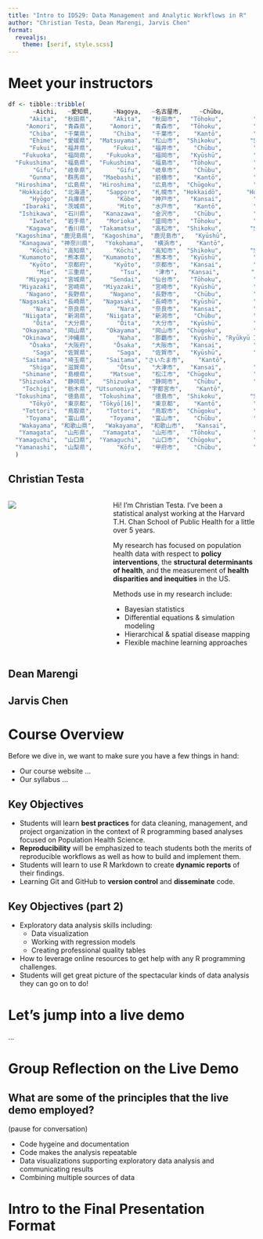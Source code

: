```yaml
---
title: "Intro to ID529: Data Management and Analytic Workflows in R"
author: "Christian Testa, Dean Marengi, Jarvis Chen"
format: 
  revealjs:
    theme: [serif, style.scss]
---
```


# Meet your instructors


```r
df <- tibble::tribble(
       ~Aichi,   ~愛知県,      ~Nagoya,   ~名古屋市,     ~Chūbu,          ~Honshū, ~`7,542,415`, ~`5,173.07`, ~`1,458`, ~`7`, ~`54`, ~`JP-23`,     ~`52`,
      "Akita",  "秋田県",      "Akita",   "秋田市",   "Tōhoku",         "Honshū",       959502,    11637.52,     82.4,   6L,   25L,  "JP-05",      "18",
     "Aomori",  "青森県",     "Aomori",   "青森市",   "Tōhoku",         "Honshū",      1237984,     9645.64,    128.3,   8L,   40L,  "JP-02",      "17",
      "Chiba",  "千葉県",      "Chiba",   "千葉市",    "Kantō",         "Honshū",      6284480,     5157.57,   1218.5,   6L,   54L,  "JP-12",      "43",
      "Ehime",  "愛媛県",  "Matsuyama",   "松山市",  "Shikoku",        "Shikoku",      1334841,     5676.19,    235.2,   7L,   20L,  "JP-38",      "89",
      "Fukui",  "福井県",      "Fukui",   "福井市",    "Chūbu",         "Honshū",       766863,     4190.52,      183,   7L,   17L,  "JP-18",      "77",
    "Fukuoka",  "福岡県",    "Fukuoka",   "福岡市",   "Kyūshū",         "Kyūshū",      5135214,     4986.51,   1029.8,  12L,   60L,  "JP-40",      "92",
  "Fukushima",  "福島県",  "Fukushima",   "福島市",   "Tōhoku",         "Honshū",      1833152,    13784.14,      133,  13L,   59L,  "JP-07",      "24",
       "Gifu",  "岐阜県",       "Gifu",   "岐阜市",    "Chūbu",         "Honshū",      1978742,    10621.29,    186.3,   9L,   42L,  "JP-21",      "58",
      "Gunma",  "群馬県",   "Maebashi",   "前橋市",    "Kantō",         "Honshū",      1939110,     6362.28,    304.8,   7L,   35L,  "JP-10",      "27",
  "Hiroshima",  "広島県",  "Hiroshima",   "広島市",  "Chūgoku",         "Honshū",      2799702,     8479.65,    330.2,   5L,   23L,  "JP-34",      "82",
   "Hokkaido",  "北海道",    "Sapporo",   "札幌市", "Hokkaidō",       "Hokkaidō",      5224614,    83424.44,     66.6,  66L,  180L,  "JP-01", "011–016",
      "Hyōgo",  "兵庫県",       "Kōbe",   "神戸市",   "Kansai",         "Honshū",      5465002,     8401.02,    650.5,   8L,   41L,  "JP-28",      "73",
    "Ibaraki",  "茨城県",       "Mito",   "水戸市",    "Kantō",         "Honshū",      2867009,     6097.39,    470.2,   7L,   44L,  "JP-08",      "29",
   "Ishikawa",  "石川県",   "Kanazawa",   "金沢市",    "Chūbu",         "Honshū",      1132526,     4186.21,    270.5,   5L,   19L,  "JP-17",      "76",
      "Iwate",  "岩手県",    "Morioka",   "盛岡市",   "Tōhoku",         "Honshū",      1210534,    15275.01,     79.2,  10L,   33L,  "JP-03",      "19",
     "Kagawa",  "香川県",  "Takamatsu",   "高松市",  "Shikoku",        "Shikoku",       950244,     1876.78,    506.3,   5L,   17L,  "JP-37",      "87",
  "Kagoshima", "鹿児島県",  "Kagoshima",  "鹿児島市",   "Kyūshū",         "Kyūshū",      1588256,     9187.06,    172.9,   8L,   43L,  "JP-46",      "99",
   "Kanagawa", "神奈川県",   "Yokohama",   "横浜市",    "Kantō",         "Honshū",      9237337,     2416.11,   3823.2,   6L,   33L,  "JP-14",      "45",
      "Kōchi",  "高知県",      "Kōchi",   "高知市",  "Shikoku",        "Shikoku",       691527,     7103.63,     97.3,   6L,   34L,  "JP-39",      "88",
   "Kumamoto",  "熊本県",   "Kumamoto",   "熊本市",   "Kyūshū",         "Kyūshū",      1738301,     7409.46,    234.6,   9L,   45L,  "JP-43",      "96",
      "Kyōto",  "京都府",      "Kyōto",   "京都市",   "Kansai",         "Honshū",      2578087,      4612.2,      559,   6L,   26L,  "JP-26",      "74",
        "Mie",  "三重県",        "Tsu",    "津市",   "Kansai",         "Honshū",      1770254,     5774.49,    306.6,   7L,   29L,  "JP-24",      "59",
     "Miyagi",  "宮城県",     "Sendai",   "仙台市",   "Tōhoku",         "Honshū",      2301996,     7282.29,    316.1,  10L,   35L,  "JP-04",      "22",
   "Miyazaki",  "宮崎県",   "Miyazaki",   "宮崎市",   "Kyūshū",         "Kyūshū",      1069576,     7735.22,    138.3,   6L,   26L,  "JP-45",      "98",
     "Nagano",  "長野県",     "Nagano",   "長野市",    "Chūbu",         "Honshū",      2048011,    13561.56,      151,  14L,   77L,  "JP-20",      "26",
   "Nagasaki",  "長崎県",   "Nagasaki",   "長崎市",   "Kyūshū",         "Kyūshū",      1312317,     4130.98,    317.7,   4L,   21L,  "JP-42",      "95",
       "Nara",  "奈良県",       "Nara",   "奈良市",   "Kansai",         "Honshū",      1324473,     3690.94,    358.8,   7L,   39L,  "JP-29",      "74",
    "Niigata",  "新潟県",    "Niigata",   "新潟市",    "Chūbu",         "Honshū",      2201272,    12583.96,    174.9,   9L,   30L,  "JP-15",      "25",
       "Ōita",  "大分県",       "Ōita",   "大分市",   "Kyūshū",         "Kyūshū",      1123852,     6340.76,    177.2,   3L,   18L,  "JP-44",      "97",
    "Okayama",  "岡山県",    "Okayama",   "岡山市",  "Chūgoku",         "Honshū",      1888432,     7114.33,    265.4,  10L,   27L,  "JP-33",      "86",
    "Okinawa",  "沖縄県",       "Naha",   "那覇市",   "Kyūshū", "Ryūkyū Islands",      1467480,     2282.59,    642.9,   5L,   41L,  "JP-47",      "98",
      "Ōsaka",  "大阪府",      "Ōsaka",   "大阪市",   "Kansai",         "Honshū",      8837685,     1905.32,   4638.4,   5L,   43L,  "JP-27",     "06x",
       "Saga",  "佐賀県",       "Saga",   "佐賀市",   "Kyūshū",         "Kyūshū",       811442,     2440.69,    332.5,   6L,   20L,  "JP-41",      "95",
    "Saitama",  "埼玉県",    "Saitama", "さいたま市",    "Kantō",         "Honshū",      7344765,     3797.75,     1934,   8L,   63L,  "JP-11",      "48",
      "Shiga",  "滋賀県",       "Ōtsu",   "大津市",   "Kansai",         "Honshū",      1413610,     4017.38,    351.9,   3L,   19L,  "JP-25",      "77",
    "Shimane",  "島根県",     "Matsue",   "松江市",  "Chūgoku",         "Honshū",       671126,     6707.89,    100.1,   5L,   19L,  "JP-32",      "85",
   "Shizuoka",  "静岡県",   "Shizuoka",   "静岡市",    "Chūbu",         "Honshū",      3633202,     7777.35,    467.2,   5L,   35L,  "JP-22",      "54",
    "Tochigi",  "栃木県", "Utsunomiya",  "宇都宮市",    "Kantō",         "Honshū",      1933146,     6408.09,    301.7,   5L,   26L,  "JP-09",      "28",
  "Tokushima",  "徳島県",  "Tokushima",   "徳島市",  "Shikoku",        "Shikoku",       719559,     4146.75,    173.5,   8L,   24L,  "JP-36",      "88",
      "Tōkyō",  "東京都",  "Tōkyō[16]",   "東京都",    "Kantō",         "Honshū",     14047594,     2194.03,   6402.6,   1L,   39L,  "JP-13",     "03x",
    "Tottori",  "鳥取県",    "Tottori",   "鳥取市",  "Chūgoku",         "Honshū",       553407,     3507.14,    157.8,   5L,   19L,  "JP-31",      "85",
     "Toyama",  "富山県",     "Toyama",   "富山市",    "Chūbu",         "Honshū",      1034814,     4247.58,    243.6,   2L,   15L,  "JP-16",      "76",
   "Wakayama", "和歌山県",   "Wakayama",  "和歌山市",   "Kansai",         "Honshū",       922584,     4724.65,    195.3,   6L,   30L,  "JP-30",      "75",
   "Yamagata",  "山形県",   "Yamagata",   "山形市",   "Tōhoku",         "Honshū",      1068027,     9323.15,    114.6,   8L,   35L,  "JP-06",      "23",
  "Yamaguchi",  "山口県",  "Yamaguchi",   "山口市",  "Chūgoku",         "Honshū",      1342059,     6112.54,    219.6,   4L,   19L,  "JP-35",      "83",
  "Yamanashi",  "山梨県",       "Kōfu",   "甲府市",    "Chūbu",         "Honshū",       809974,     4465.27,    181.4,   5L,   27L,  "JP-19",      "55"
  )

```

## Christian Testa {.smaller}

:::: {.columns}
::: {.column width="40%"}
![](christian_profile.jpeg)
:::

::: {.column width="60%"}
Hi!  I'm Christian Testa.  I've been a statistical analyst working at the
Harvard T.H. Chan School of Public Health for a little over 5 years.

My research has focused on population health data with respect to **policy interventions**, the **structural determinants of
health**, and the measurement of **health disparities and inequities** in the US.


Methods use in my research include: 

  * Bayesian statistics
  * Differential equations & simulation modeling
  * Hierarchical & spatial disease mapping
  * Flexible machine learning approaches
:::
::::

## Dean Marengi

## Jarvis Chen


# Course Overview 

Before we dive in, we want to make sure you have a few things in hand: 

  * Our course website ... 
  * Our syllabus ... 
  
## Key Objectives 

:::{.incremental .smaller}
  *	Students will learn **best practices** for data cleaning, management, and project organization in the context of R programming based analyses focused on Population Health Science.
  *	**Reproducibility** will be emphasized to teach students both the merits of reproducible workflows as well as how to build and implement them.
  *	Students will learn to use R Markdown to create **dynamic reports** of their findings.
  *	Learning Git and GitHub to **version control** and **disseminate** code.
:::

## Key Objectives (part 2)

:::{.incremental .smaller}
  *	Exploratory data analysis skills including:
    * Data visualization
    * Working with regression models
    * Creating professional quality tables
  *	How to leverage online resources to get help with any R programming challenges.
  *	Students will get great picture of the spectacular kinds of data analysis they can go on to do!
:::


# Let's jump into a live demo 

... 

# Group Reflection on the Live Demo 

## What are some of the principles that the live demo employed? 

<span style="color='#7f8c8d;">(pause for conversation)</span>

:::{.incremental}
  * Code hygeine and documentation
  * Code makes the analysis repeatable 
  * Data visualizations supporting exploratory data analysis and communicating results
  * Combining multiple sources of data
:::


# Intro to the Final Presentation Format

